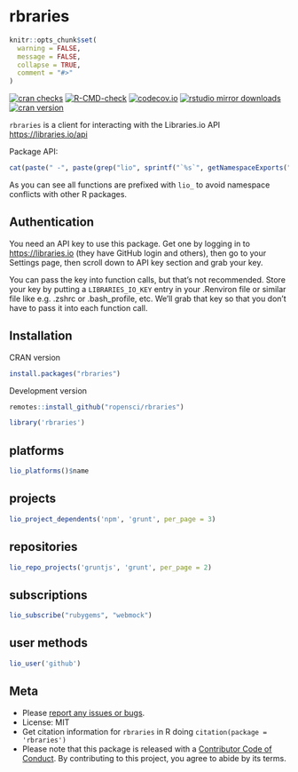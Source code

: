 rbraries
========

```r
knitr::opts_chunk$set(
  warning = FALSE,
  message = FALSE,
  collapse = TRUE,
  comment = "#>"
)
```

[![cran checks](https://cranchecks.info/badges/worst/rbraries)](https://cranchecks.info/pkgs/rbraries)
[![R-CMD-check](https://github.com/ropensci/rbraries/workflows/R-CMD-check/badge.svg)](https://github.com/ropensci/rbraries/actions?query=workflow%3AR-CMD-check)
[![codecov.io](https://codecov.io/github/ropensci/rbraries/coverage.svg?branch=master)](https://codecov.io/github/ropensci/rbraries?branch=master)
[![rstudio mirror downloads](https://cranlogs.r-pkg.org/badges/rbraries?color=2ECC71)](https://github.com/r-hub/cranlogs.app)
[![cran version](https://www.r-pkg.org/badges/version/rbraries)](https://cran.r-project.org/package=rbraries)


`rbraries` is a client for interacting with the Libraries.io API <https://libraries.io/api>


Package API:

```r
cat(paste(" -", paste(grep("lio", sprintf("`%s`", getNamespaceExports("rbraries")), value = TRUE), collapse = "\n - ")))
```

As you can see all functions are prefixed with `lio_` to avoid namespace conflicts with other R packages.

## Authentication

You need an API key to use this package. Get one by logging in to 
<https://libraries.io> (they have GitHub login and others), then go to your 
Settings page, then scroll down to API key section and grab your
key. 

You can pass the key into function calls, but that's not recommended.
Store your key by putting a `LIBRARIES_IO_KEY` entry in your .Renviron file or similar file like
e.g. .zshrc or .bash_profile, etc. We'll grab that key so that you 
don't have to pass it into each function call.

## Installation

CRAN version

```r
install.packages("rbraries")
```

Development version

```r
remotes::install_github("ropensci/rbraries")
```

```r
library('rbraries')
```

## platforms

```r
lio_platforms()$name
```

## projects

```r
lio_project_dependents('npm', 'grunt', per_page = 3)
```

## repositories

```r
lio_repo_projects('gruntjs', 'grunt', per_page = 2)
```

## subscriptions

```r
lio_subscribe("rubygems", "webmock")
```

## user methods

```r
lio_user('github')
```

## Meta

* Please [report any issues or bugs](https://github.com/ropensci/rbraries/issues).
* License: MIT
* Get citation information for `rbraries` in R doing `citation(package = 'rbraries')`
* Please note that this package is released with a [Contributor Code of Conduct](https://ropensci.org/code-of-conduct/). By contributing to this project, you agree to abide by its terms.

